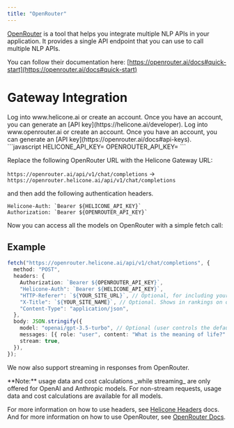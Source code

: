 ```yaml
---
title: "OpenRouter"
---
```


[OpenRouter](https://openrouter.ai/) is a tool that helps you integrate multiple NLP APIs in your application. It provides a single API endpoint that you can use to call multiple NLP APIs.

You can follow their documentation here: [https://openrouter.ai/docs#quick-start](https://openrouter.ai/docs#quick-start)

# Gateway Integration

<Steps>
  <Step title="Create a Helicone account">
    Log into www.helicone.ai or create an account. Once you have an account, you
    can generate an [API key](https://helicone.ai/developer).
  </Step>
  <Step title="Create an OpenRouter account">
    Log into www.openrouter.ai or create an account. Once you have an account, you
    can generate an [API key](https://openrouter.ai/docs#api-keys).
  </Step>
  <Step title="Set HELICONE_API_KEY and OPENROUTER_API_KEY as environment variable">
```javascript
HELICONE_API_KEY=<your API key>
OPENROUTER_API_KEY=<your API key>
```
  </Step>
  <Step title="Modify the base URL and add Auth headers">

Replace the following OpenRouter URL with the Helicone Gateway URL:

`https://openrouter.ai/api/v1/chat/completions` -> `https://openrouter.helicone.ai/api/v1/chat/completions`

and then add the following authentication headers.

```
Helicone-Auth: `Bearer ${HELICONE_API_KEY}`
Authorization: `Bearer ${OPENROUTER_API_KEY}`
```

</Step>
</Steps>

Now you can access all the models on OpenRouter with a simple fetch call:

## Example

```typescript
fetch("https://openrouter.helicone.ai/api/v1/chat/completions", {
  method: "POST",
  headers: {
    Authorization: `Bearer ${OPENROUTER_API_KEY}`,
    "Helicone-Auth": `Bearer ${HELICONE_API_KEY}`,
    "HTTP-Referer": `${YOUR_SITE_URL}`, // Optional, for including your app on openrouter.ai rankings.
    "X-Title": `${YOUR_SITE_NAME}`, // Optional. Shows in rankings on openrouter.ai.
    "Content-Type": "application/json",
  },
  body: JSON.stringify({
    model: "openai/gpt-3.5-turbo", // Optional (user controls the default),
    messages: [{ role: "user", content: "What is the meaning of life?" }],
    stream: true,
  }),
});
```

We now also support streaming in responses from OpenRouter.

<Info>
  **Note:** usage data and cost calculations _while streaming_ are only offered
  for OpenAI and Anthropic models. For non-stream requests, usage data and cost
  calculations are available for all models.
</Info>

For more information on how to use headers, see [Helicone Headers](https://docs.helicone.ai/helicone-headers/header-directory#utilizing-headers) docs.
And for more information on how to use OpenRouter, see [OpenRouter Docs](https://openrouter.ai/docs).
